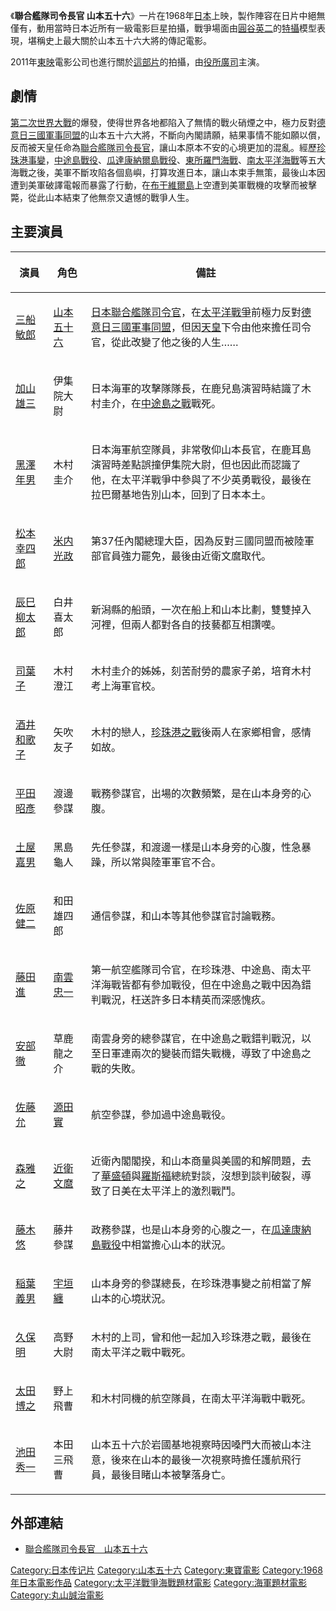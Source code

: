 {{Infobox Film
| name               = 聯合艦隊司令長官 山本五十六
| original_name      = {{lang|ja|連合艦隊司令長官 山本五十六}}
| image              = 山本五十六.jpg
| caption            = 
| director           = [[丸山誠治|丸山誠治]](本篇)<br />[[圓谷英二|圓谷英二]](特效)
| producer           = [[田中友幸|田中友幸]]
| writer             = [[須崎勝彌|須崎勝彌]]<br />丸山誠治
| starring           = [[三船敏郎|三船敏郎]]<br />[[加山雄三|加山雄三]]<br />[[松本幸四郎|松本幸四郎]]<br />[[辰巳柳太郎|辰巳柳太郎]]<br />[[黑澤年男|黑澤年男]]<br />[[佐藤允|佐藤允]]<br />[[司葉子|司葉子]]<br />[[平田昭彥|平田昭彥]]
| music              = [[佐藤勝|佐藤勝]]
| narrator           = [[仲代達矢|仲代達矢]]
| cinematography     = 山田一夫(本篇)<br />富岡素敬(特效)<br />真野田陽一(特效)
| editing            = 藤井良平
| production_company = [[東寶電影公司|東寶]]
| distributor        = 東寶 
| released           = {{flagicon|Japan}}1968年8月14日
| runtime            = 131分鐘
| country            = {{JPN}}
| language           = 日語
| budget             = 
| gross              = 
| preceded_by        = 
| followed_by        = 
| website            = 
| amg_id             = 
| imdb_id            = 
| cn_name            = 
| hk_name            =
| tw_name            = 
}}

《'''聯合艦隊司令長官 山本五十六'''》一片在1968年[[日本|日本]]上映，製作陣容在日片中絕無僅有，動用當時日本近所有一級電影巨星拍攝，戰爭場面由[[圓谷英二|圓谷英二]]的[[特攝|特攝]]模型表現，堪稱史上最大關於山本五十六大將的傳記電影。

2011年[[東映|東映]]電影公司也進行關於[[聯合艦隊司令長官_山本五十六_(2011年電影)|這部片]]的拍攝，由[[役所廣司|役所廣司]]主演。

== 劇情 ==
[[第二次世界大戰|第二次世界大戰]]的爆發，使得世界各地都陷入了無情的戰火硝煙之中，極力反對[[三國同盟條約|德意日三國軍事同盟]]的山本五十六大將，不斷向內閣請願，結果事情不能如願以償，反而被天皇任命為[[聯合艦隊司令長官|聯合艦隊司令長官]]，讓山本原本不安的心境更加的混亂。經歷[[珍珠港事變|珍珠港事變]]，[[中途島戰役|中途島戰役]]、[[瓜達康納爾島戰役|瓜達康納爾島戰役]]、[[東所羅門海戰|東所羅門海戰]]、[[聖克魯斯群島戰役|南太平洋海戰]]等五大海戰之後，美軍不斷攻陷各個島嶼，打算攻進日本，讓山本束手無策，最後山本因遭到美軍破譯電報而暴露了行動，在[[布干維爾島|布干維爾島]]上空遭到美軍戰機的攻擊而被擊斃，從此山本結束了他無奈又遺憾的戰爭人生。

== 主要演員 ==
{| border="2" cellpadding="4" cellspacing="1" style="background: #f9f9f9;font-size:90%; border: 1px #aaa solid; border-collapse: collapse;"
|- bgcolor="#B0C4DE" align="center"
!width=12%|演員
!width=12%|角色
!備註
|-
|[[三船敏郎|三船敏郎]]
|[[山本五十六|山本五十六]]
|[[日本|日本]][[聯合艦隊司令長官|聯合艦隊司令官]]，在[[太平洋戰爭|太平洋戰爭]]前極力反對[[三國同盟條約|德意日三國軍事同盟]]，但因[[天皇|天皇]]下令由他來擔任司令官，從此改變了他之後的人生……
|-
|[[加山雄三|加山雄三]]
|伊集院大尉
|日本海軍的攻擊隊隊長，在鹿兒島演習時結識了木村圭介，在[[中途島海戰|中途島之戰]]戰死。
|-
|[[黑澤年男|黑澤年男]]
|木村圭介
|日本海軍航空隊員，非常敬仰山本長官，在鹿耳島演習時差點誤撞伊集院大尉，但也因此而認識了他，在太平洋戰爭中參與了不少英勇戰役，最後在拉巴爾基地告別山本，回到了日本本土。
|-
|[[松本幸四郎|松本幸四郎]]
|[[米内光政|米内光政]]
|第37任內閣總理大臣，因為反對三國同盟而被陸軍部官員強力罷免，最後由近衛文麿取代。
|-
|[[辰巳柳太郎|辰巳柳太郎]]
|白井喜太郎
|新潟縣的船頭，一次在船上和山本比劃，雙雙掉入河裡，但兩人都對各自的技藝都互相讚嘆。
|-
|[[司葉子|司葉子]]
|木村澄江
|木村圭介的姊姊，刻苦耐勞的農家子弟，培育木村考上海軍官校。
|-
|[[酒井和歌子|酒井和歌子]]
|矢吹友子
|木村的戀人，[[珍珠港事件|珍珠港之戰]]後兩人在家鄉相會，感情如故。
|-
|[[平田昭彥|平田昭彥]]
|渡邊參謀
|戰務參謀官，出場的次數頻繁，是在山本身旁的心腹。
|-
|[[土屋嘉男|土屋嘉男]]
|黑島龜人
|先任參謀，和渡邊一樣是山本身旁的心腹，性急暴躁，所以常與陸軍軍官不合。
|-
|[[佐原健二|佐原健二]]
|和田雄四郎
|通信參謀，和山本等其他參謀官討論戰務。
|-
|[[藤田進_(日本演員)|藤田進]]
|[[南雲忠一|南雲忠一]]
|第一航空艦隊司令官，在珍珠港、中途島、南太平洋海戰皆都有參加戰役，但在中途島之戰中因為錯判戰況，枉送許多日本精英而深感愧疚。
|-
|[[安部徹|安部徹]]
|草鹿龍之介
|南雲身旁的總參謀官，在中途島之戰錯判戰況，以至日軍連兩次的變裝而錯失戰機，導致了中途島之戰的失敗。
|-
|[[佐藤允|佐藤允]]
|[[源田實|源田實]]
|航空參謀，參加過中途島戰役。
|-
|[[森雅之|森雅之]]
|[[近衛文麿|近衛文麿]]
|近衛內閣閣揆，和山本商量與美國的和解問題，去了[[華盛頓|華盛頓]]與[[羅斯福|羅斯福]]總統對談，沒想到談判破裂，導致了日美在太平洋上的激烈戰鬥。
|-
|[[藤木悠|藤木悠]]
|藤井參謀
|政務參謀，也是山本身旁的心腹之一，在[[瓜達爾卡納爾島戰役|瓜達康納島戰役]]中相當擔心山本的狀況。
|-
|[[稲葉義男|稲葉義男]]
|[[宇垣纏|宇垣纏]]
|山本身旁的參謀總長，在珍珠港事變之前相當了解山本的心境狀況。
|-
|[[久保明|久保明]]
|高野大尉
|木村的上司，曾和他一起加入珍珠港之戰，最後在南太平洋之戰中戰死。
|-
|[[太田博之|太田博之]]
|野上飛曹
|和木村同機的航空隊員，在南太平洋海戰中戰死。
|-
|[[池田秀一|池田秀一]]
|本田三飛曹
|山本五十六於岩國基地視察時因嗓門大而被山本注意，後來在山本的最後一次視察時擔任護航飛行員，最後目睹山本被擊落身亡。
|}

== 外部連結 ==
*[https://web.archive.org/web/20130713130236/http://www.k5.dion.ne.jp/~god-sf/tohowar/isoroku.html 聯合艦隊司令長官　山本五十六]{{ja}}

{{丸山誠治}}
[[Category:日本传记片|Category:日本传记片]]
[[Category:山本五十六|Category:山本五十六]]
[[Category:東寶電影|Category:東寶電影]]
[[Category:1968年日本電影作品|Category:1968年日本電影作品]]
[[Category:太平洋戰爭海戰題材電影|Category:太平洋戰爭海戰題材電影]]
[[Category:海軍題材電影|Category:海軍題材電影]]
[[Category:丸山誠治電影|Category:丸山誠治電影]]